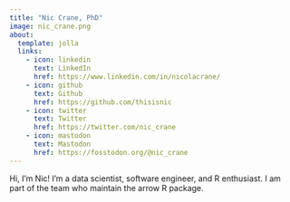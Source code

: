 ```yaml
---
title: "Nic Crane, PhD"
image: nic_crane.png
about:
  template: jolla
  links:
    - icon: linkedin
      text: LinkedIn
      href: https://www.linkedin.com/in/nicolacrane/
    - icon: github
      text: Github
      href: https://github.com/thisisnic
    - icon: twitter
      text: Twitter
      href: https://twitter.com/nic_crane
    - icon: mastodon
      text: Mastodon
      href: https://fosstodon.org/@nic_crane
---
```


Hi, I'm Nic! I'm a data scientist, software engineer, and R enthusiast.  I am part of the team who maintain the arrow R package.
